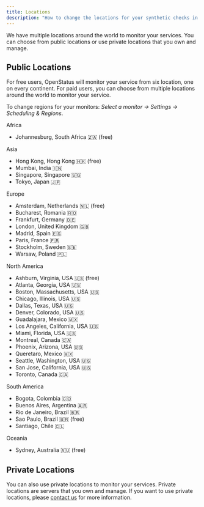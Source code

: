 ```yaml
---
title: Locations
description: "How to change the locations for your synthetic checks in OpenStatus"
---
```



We have multiple locations around the world to monitor your services. You can choose from public locations or use private locations that you own and manage.

## Public Locations

For free users, OpenStatus will monitor your service from six location, one on every continent. For paid users, you can choose from multiple locations around the world to monitor your service.


To change regions for your monitors: _Select a monitor &rarr; Settings &rarr; Scheduling & Regions_.

Africa

- Johannesburg, South Africa 🇿🇦 (free)

Asia

- Hong Kong, Hong Kong 🇭🇰 (free)
- Mumbai, India 🇮🇳
- Singapore, Singapore 🇸🇬
- Tokyo, Japan 🇯🇵

Europe

- Amsterdam, Netherlands 🇳🇱 (free)
- Bucharest, Romania 🇷🇴
- Frankfurt, Germany 🇩🇪
- London, United Kingdom 🇬🇧
- Madrid, Spain 🇪🇸
- Paris, France 🇫🇷
- Stockholm, Sweden 🇸🇪
- Warsaw, Poland 🇵🇱

North America

- Ashburn, Virginia, USA 🇺🇸 (free)
- Atlanta, Georgia, USA 🇺🇸
- Boston, Massachusetts, USA 🇺🇸
- Chicago, Illinois, USA 🇺🇸
- Dallas, Texas, USA 🇺🇸
- Denver, Colorado, USA 🇺🇸
- Guadalajara, Mexico 🇲🇽
- Los Angeles, California, USA 🇺🇸
- Miami, Florida, USA 🇺🇸
- Montreal, Canada 🇨🇦
- Phoenix, Arizona, USA 🇺🇸
- Queretaro, Mexico 🇲🇽
- Seattle, Washington, USA 🇺🇸
- San Jose, California, USA 🇺🇸
- Toronto, Canada 🇨🇦

South America

- Bogota, Colombia 🇨🇴
- Buenos Aires, Argentina 🇦🇷
- Rio de Janeiro, Brazil 🇧🇷
- Sao Paulo, Brazil 🇧🇷 (free)
- Santiago, Chile 🇨🇱

Oceania

- Sydney, Australia 🇦🇺 (free)


## Private Locations

You can also use private locations to monitor your services. Private locations are servers that you own and manage. If you want to use private locations, please [contact us](mailto:ping@openstatus.dev) for more information.
